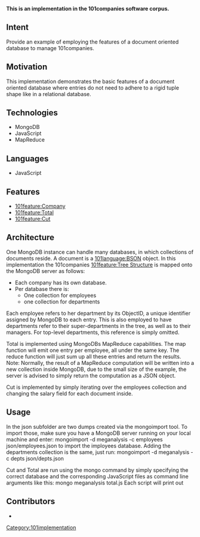 '''This is an implementation in the 101companies software corpus.'''

== Intent ==

Provide an example of employing the features of a document oriented database to manage 101companies.

== Motivation ==

This implementation demonstrates the basic features of a document oriented database where entries do not need to adhere to a rigid tuple shape like in a relational database.

== Technologies ==

* MongoDB
* JavaScript
* MapReduce

== Languages ==

* JavaScript

== Features ==


* [[101feature:Company]]
* [[101feature:Total]]
* [[101feature:Cut]]

== Architecture ==

One MongoDB instance can handle many databases, in which collections of documents reside. A document is a [[101language:BSON]] object. In this implementation the 101companies [[101feature:Tree Structure]] is mapped onto the MongoDB server as follows:

* Each company has its own database.
* Per database there is:
** One collection for employees
** one collection for departments

Each employee refers to her department by its ObjectID, a unique identifier assigned by MongoDB to each entry. This is also employed to have departments refer to their super-departments in the tree, as well as to their managers.
For top-level departments, this reference is simply omitted.

Total is implemented using MongoDBs MapReduce capabilities. The map function will emit one entry per employee, all under the same key. The reduce function will just sum up all these entries and return the results.
Note: Normally, the result of a MapReduce computation will be written into a new collection inside MongoDB, due to the small size of the example, the server is advised to simply return the computation as a JSON object.

Cut is implemented by simply iterating over the employees collection and changing the salary field for each document inside.

== Usage ==

In the json subfolder are two dumps created via the mongoimport tool. To import those, make sure you have a MongoDB server running on your local machine and enter:
<nowiki>mongoimport -d meganalysis -c employees json/employees.json</nowiki>
to import the imployees database. Adding the departments collection is the same, just run:
<nowiki>mongoimport -d meganalysis -c depts json/depts.json</nowiki>

Cut and Total are run using the mongo command by simply specifying the correct database and the corresponding JavaScript files as command line arguments like this:
<nowiki>mongo meganalysis total.js</nowiki>
Each script will print out

== Contributors ==

* {{101contributor|Sebastian Jackel|developer}}

[[Category:101implementation]]
